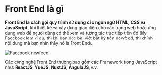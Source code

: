 # Front End là gì

**Front End là cách gọi quy trình sử dụng các ngôn ngữ HTML, CSS và JavaScript**, khi thiết kế và xây dựng giao diện cho các trang web hoặc ứng dụng web để người dùng có thể xem và tương tác trực tiếp trên đó (lấy Facebook làm ví dụ, thì khi bạn đọc bài viết bất kỳ trên newfeed, thì chính nội dung mà bạn nhìn thấy nó là Front End).

![Facebook newfeed](/1_kr6O3Wz5jHcVsN9Vx9Ei-Q.png)

Các công nghệ Front End thường bao gồm các Framework trong JavaScript như: **ReactJS**, **VueJS**, **NuxtJS**, **AngulaJS**, v.v.
